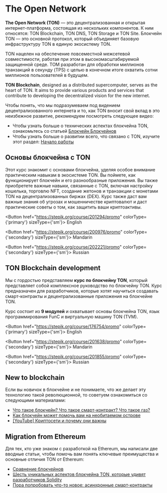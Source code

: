 

# The Open Network

**The Open Network (TON)** — это децентрализованная и открытая интернет-платформа, состоящая из нескольких компонентов. К ним относятся: TON Blockchain, TON DNS, TON Storage и TON Site. Блокчейн TON — это основной протокол, который объединяет базовую инфраструктуру TON в единую экосистему TON.

TON нацелен на обеспечение повсеместной межсетевой совместимости, работая при этом в высокомасштабируемой защищенной среде. TOM разработан для обработки миллионов транзакций в секунду (TPS) с целью в конечном итоге охватить сотни миллионов пользователей в будущем.

**TON Blockchain**, designed as a distributed supercomputer, serves as the heart of TON. It aims to provide various products and services that contribute to developing the decentralized vision for the new internet.

Чтобы понять, что мы подразумеваем под видением децентрализованного интернета и то, как TON вносит свой вклад в это неизбежное развитие, рекомендуем посмотреть следующее видео:

<Player url="https://www.youtube.com/watch?v=XgzHmV_nnpY" />

* Чтобы узнать больше о технических аспектах блокчейна TON, ознакомьтесь со статьей [Блокчейн Блокчейнов](/v3/concepts/dive-into-ton/ton-blockchain/blockchain-of-blockchains)
* Чтобы узнать больше о развитии всего, что связано с TON, изучите этот раздел: [Начало работы](/v3/documentation/ton-documentation)

## Основы блокчейна с TON

Этот курс знакомит с основами блокчейна, уделяя особое внимание практическим навыкам в экосистеме TON. Вы поймете, как функционирует блокчейн и его разнообразные приложения. Вы также приобретете важные навыки, связанные с TON, включая настройку кошелька, торговлю NFT, создание жетонов и транзакции с монетами TON на децентрализованных биржах (DEX). Курс также даст вам важные знания об угрозах и мошенничестве криптовалют и даст практические советы о том, как защитить ваши криптоактивы.

<Button href="https://stepik.org/course/201294/promo" colorType={'primary'} sizeType={'sm'}>
  English
</Button>

<Button href="https://stepik.org/course/200976/promo" colorType={'secondary'} sizeType={'sm'}>
  Mandarin
</Button>

<Button href="https://stepik.org/course/202221/promo" colorType={'secondary'} sizeType={'sm'}>
  Russian
</Button>

## TON Blockchain development

Мы с гордостью представляем **курс по блокчейну TON**, который представляет собой комплексное руководство по блокчейну TON. Курс предназначен для разработчиков, которые хотят научиться создавать смарт-контракты и децентрализованные приложения на блокчейне TON.

Курс состоит из **9 модулей** и охватывает основы блокчейна TON, язык программирования FunC и виртуальную машину TON (TVM).

<Button href="https://stepik.org/course/176754/promo" colorType={'primary'} sizeType={'sm'}>
  English
</Button>

<Button href="https://stepik.org/course/201638/promo" colorType={'secondary'} sizeType={'sm'}>
  Mandarin
</Button>

<Button href="https://stepik.org/course/201855/promo" colorType={'secondary'} sizeType={'sm'}>
  Russian
</Button>

## New to blockchain

Если вы новичок в блокчейне и не понимаете, что же делает эту технологию такой революционной, то советуем ознакомиться со следующими материалами:

* [Что такое блокчейн? Что такое смарт-контракт? Что такое газ?](https://blog.ton.org/what_is_blockchain)
* [Как блокчейн может помочь вам на необитаемом острове](https://talkol.medium.com/why-decentralized-consensus-blockchain-is-good-for-business-5ff263468210)
* [[YouTube] Криптосети и почему они важны](https://youtu.be/2wxtiNgXBaU)

## Migration from Ethereum

Для тех, кто уже знаком с разработкой на Ethereum, мы написали две вводные статьи, чтобы помочь вам понять ключевые преимущества и основные отличия TON от Ethereum:

* [Сравнение блокчейнов](https://ton.org/comparison_of_blockchains.pdf)
* [Шесть уникальных аспектов блокчейна TON, которые удивят разработчиков Solidity](https://blog.ton.org/six-unique-aspects-of-ton-blockchain-that-will-surprise-solidity-developers)
* [Пора попробовать что-то новое: асинхронные смарт-контракты](https://telegra.ph/Its-time-to-try-something-new-Asynchronous-smart-contracts-03-25)

<Feedback />
